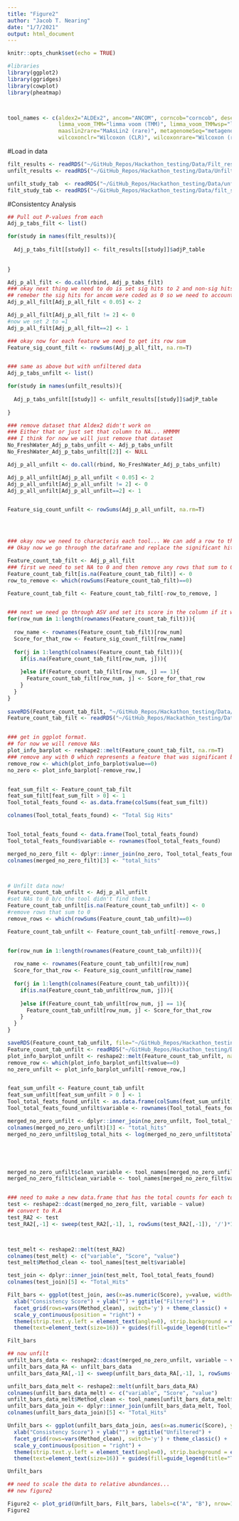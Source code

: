 ```yaml
---
title: "Figure2"
author: "Jacob T. Nearing"
date: "1/7/2021"
output: html_document
---
```


```r
knitr::opts_chunk$set(echo = TRUE)

#libraries
library(ggplot2)
library(ggridges)
library(cowplot)
library(pheatmap)



tool_names <- c(aldex2="ALDEx2", ancom="ANCOM", corncob="corncob", deseq2="DESeq2", edger="edgeR", lefse="LEfSe", 
                limma_voom_TMM="limma voom (TMM)", limma_voom_TMMwsp="limma voom (TMMwsp)", maaslin2="MaAsLin2",
                maaslin2rare="MaAsLin2 (rare)", metagenomeSeq="metagenomeSeq", ttestrare="t-test (rare)", 
                wilcoxonclr="Wilcoxon (CLR)", wilcoxonrare="Wilcoxon (rare)")
```


#Load in data
```r
filt_results <- readRDS("~/GitHub_Repos/Hackathon_testing/Data/Filt_results_TEST_DA_TEST2.RDS")
unfilt_results <- readRDS("~/GitHub_Repos/Hackathon_testing/Data/Unfilt_results_TEST_DA_TEST2.RDS")

unfilt_study_tab  <- readRDS("~/GitHub_Repos/Hackathon_testing/Data/unfilt_study_tab_TEST_DA_TEST2.RDS")
filt_study_tab <- readRDS("~/GitHub_Repos/Hackathon_testing/Data/filt_study_tab_TEST_DA_TEST2.RDS")

```

#Consistentcy Analysis
```r
## Pull out P-values from each
Adj_p_tabs_filt <- list()

for(study in names(filt_results)){
  
  Adj_p_tabs_filt[[study]] <- filt_results[[study]]$adjP_table
  
  
}

Adj_p_all_filt <- do.call(rbind, Adj_p_tabs_filt)
### okay next thing we need to do is set sig hits to 2 and non-sig hits to 0
## remeber the sig hits for ancom were coded as 0 so we need to account for this.
Adj_p_all_filt[Adj_p_all_filt < 0.05] <- 2

Adj_p_all_filt[Adj_p_all_filt != 2] <- 0
#now we set 2 to =1
Adj_p_all_filt[Adj_p_all_filt==2] <- 1

### okay now for each feature we need to get its row sum
Feature_sig_count_filt <- rowSums(Adj_p_all_filt, na.rm=T)


### same as above but with unfiltered data
Adj_p_tabs_unfilt <- list()

for(study in names(unfilt_results)){
  
  Adj_p_tabs_unfilt[[study]] <- unfilt_results[[study]]$adjP_table
  
}

### remove dataset that Aldex2 didn't work on
### Either that or just set that column to NA... HMMMM
### I think for now we will just remove that dataset
No_FreshWater_Adj_p_tabs_unfilt <- Adj_p_tabs_unfilt
No_FreshWater_Adj_p_tabs_unfilt[[2]] <- NULL

Adj_p_all_unfilt <- do.call(rbind, No_FreshWater_Adj_p_tabs_unfilt)

Adj_p_all_unfilt[Adj_p_all_unfilt < 0.05] <- 2
Adj_p_all_unfilt[Adj_p_all_unfilt != 2] <- 0
Adj_p_all_unfilt[Adj_p_all_unfilt==2] <- 1


Feature_sig_count_unfilt <- rowSums(Adj_p_all_unfilt, na.rm=T)




### okay now we need to characteris each tool... We can add a row to the p value table with the "Type of Significant feature it is"
## Okay now we go through the dataframe and replace the significant hit numbers (1) with the number of hits that feature has...

Feature_count_tab_filt <- Adj_p_all_filt
### first we need to set NA to 0 and then remove any rows that sum to 0
Feature_count_tab_filt[is.na(Feature_count_tab_filt)] <- 0
row_to_remove <- which(rowSums(Feature_count_tab_filt)==0)

Feature_count_tab_filt <- Feature_count_tab_filt[-row_to_remove, ]


### next we need go through ASV and set its score in the column if it was found by that tool.
for(row_num in 1:length(rownames(Feature_count_tab_filt))){
  
  row_name <- rownames(Feature_count_tab_filt)[row_num]
  Score_for_that_row <- Feature_sig_count_filt[row_name]
  
  for(j in 1:length(colnames(Feature_count_tab_filt))){
    if(is.na(Feature_count_tab_filt[row_num, j])){
      
    }else if(Feature_count_tab_filt[row_num, j] == 1){
      Feature_count_tab_filt[row_num, j] <- Score_for_that_row
    }
  }
}
  
saveRDS(Feature_count_tab_filt, "~/GitHub_Repos/Hackathon_testing/Data/Feature_count_tab_filt_TEST_DA_TEST2.RDS")
Feature_count_tab_filt <- readRDS("~/GitHub_Repos/Hackathon_testing/Data/Feature_count_tab_filt_TEST_DA_TEST2.RDS")


### get in ggplot format.
## for now we will remove NAs
plot_info_barplot <- reshape2::melt(Feature_count_tab_filt, na.rm=T)
### remove any with 0 which represents a feature that was significant by one tool but not found by that tool...
remove_row <- which(plot_info_barplot$value==0)
no_zero <- plot_info_barplot[-remove_row,]


feat_sum_filt <- Feature_count_tab_filt
feat_sum_filt[feat_sum_filt > 0] <- 1
Tool_total_feats_found <- as.data.frame(colSums(feat_sum_filt))

colnames(Tool_total_feats_found) <- "Total Sig Hits"


Tool_total_feats_found <- data.frame(Tool_total_feats_found)
Tool_total_feats_found$variable <- rownames(Tool_total_feats_found)

merged_no_zero_filt <- dplyr::inner_join(no_zero, Tool_total_feats_found)
colnames(merged_no_zero_filt)[3] <- "total_hits"



# Unfilt data now!
Feature_count_tab_unfilt <- Adj_p_all_unfilt
#set NAs to 0 b/c the tool didn't find them.1
Feature_count_tab_unfilt[is.na(Feature_count_tab_unfilt)] <- 0
#remove rows that sum to 0
remove_rows <- which(rowSums(Feature_count_tab_unfilt)==0)

Feature_count_tab_unfilt <- Feature_count_tab_unfilt[-remove_rows,]


for(row_num in 1:length(rownames(Feature_count_tab_unfilt))){
  
  row_name <- rownames(Feature_count_tab_unfilt)[row_num]
  Score_for_that_row <- Feature_sig_count_unfilt[row_name]
  
  for(j in 1:length(colnames(Feature_count_tab_unfilt))){
    if(is.na(Feature_count_tab_unfilt[row_num, j])){
      
    }else if(Feature_count_tab_unfilt[row_num, j] == 1){
      Feature_count_tab_unfilt[row_num, j] <- Score_for_that_row
    }
  }
}

saveRDS(Feature_count_tab_unfilt, file="~/GitHub_Repos/Hackathon_testing/Data/Feature_count_tab_unfilt_TEST_DA_TEST2.RDS")
Feature_count_tab_unfilt <- readRDS("~/GitHub_Repos/Hackathon_testing/Data/Feature_count_tab_unfilt_TEST_DA_TEST2.RDS")
plot_info_barplot_unfilt <- reshape2::melt(Feature_count_tab_unfilt, na.rm=T)
remove_row <- which(plot_info_barplot_unfilt$value==0)
no_zero_unfilt <- plot_info_barplot_unfilt[-remove_row,]


feat_sum_unfilt <- Feature_count_tab_unfilt
feat_sum_unfilt[feat_sum_unfilt > 0 ] <- 1
Tool_total_feats_found_unfilt <- as.data.frame(colSums(feat_sum_unfilt))
Tool_total_feats_found_unfilt$variable <- rownames(Tool_total_feats_found_unfilt)

merged_no_zero_unfilt <- dplyr::inner_join(no_zero_unfilt, Tool_total_feats_found_unfilt)
colnames(merged_no_zero_unfilt)[3] <- "total_hits"
merged_no_zero_unfilt$log_total_hits <- log(merged_no_zero_unfilt$total_hits)





merged_no_zero_unfilt$clean_variable <- tool_names[merged_no_zero_unfilt$variable]
merged_no_zero_filt$clean_variable <- tool_names[merged_no_zero_filt$variable]


### need to make a new data.frame that has the total counts for each tool and each value
test <- reshape2::dcast(merged_no_zero_filt, variable ~ value)
## convert to R.A
test_RA2 <- test
test_RA2[,-1] <- sweep(test_RA2[,-1], 1, rowSums(test_RA2[,-1]), '/')*100



test_melt <- reshape2::melt(test_RA2)
colnames(test_melt) <- c("variable", "Score", "value")
test_melt$Method_clean <- tool_names[test_melt$variable]

test_join <- dplyr::inner_join(test_melt, Tool_total_feats_found)
colnames(test_join)[5] <- "Total_Hits"

Filt_bars <- ggplot(test_join, aes(x=as.numeric(Score), y=value, width=1, fill=Total_Hits)) + geom_bar(stat="identity") +
  xlab("Consistency Score") + ylab("") + ggtitle("Filtered") + 
  facet_grid(rows=vars(Method_clean), switch='y') + theme_classic() + 
  scale_y_continuous(position = "right") + 
  theme(strip.text.y.left = element_text(angle=0), strip.background = element_blank()) +scale_x_continuous(breaks=c(1:14), expand=c(0,0)) +
  theme(text=element_text(size=16)) + guides(fill=guide_legend(title="Total Hits"))

Filt_bars

## now unfilt
unfilt_bars_data <- reshape2::dcast(merged_no_zero_unfilt, variable ~ value)
unfilt_bars_data_RA <- unfilt_bars_data
unfilt_bars_data_RA[,-1] <- sweep(unfilt_bars_data_RA[,-1], 1, rowSums(unfilt_bars_data_RA[,-1]), '/')*100

unfilt_bars_data_melt <- reshape2::melt(unfilt_bars_data_RA)
colnames(unfilt_bars_data_melt) <- c("variable", "Score", "value")
unfilt_bars_data_melt$Method_clean <- tool_names[unfilt_bars_data_melt$variable]
unfilt_bars_data_join <- dplyr::inner_join(unfilt_bars_data_melt, Tool_total_feats_found_unfilt)
colnames(unfilt_bars_data_join)[5] <- "Total_Hits"

Unfilt_bars <- ggplot(unfilt_bars_data_join, aes(x=as.numeric(Score), y=value, width=1, fill=Total_Hits)) + geom_bar(stat="identity") +
  xlab("Consistency Score") + ylab("") + ggtitle("Unfiltered") + 
  facet_grid(rows=vars(Method_clean), switch='y') + theme_classic() + 
  scale_y_continuous(position = "right") + 
  theme(strip.text.y.left = element_text(angle=0), strip.background = element_blank()) +scale_x_continuous(breaks=c(1:14), expand=c(0,0)) +
  theme(text=element_text(size=16)) + guides(fill=guide_legend(title="Total Hits"))

Unfilt_bars

## need to scale the data to relative abundances...
## new figure2

Figure2 <- plot_grid(Unfilt_bars, Filt_bars, labels=c("A", "B"), nrow=1)
Figure2

```
